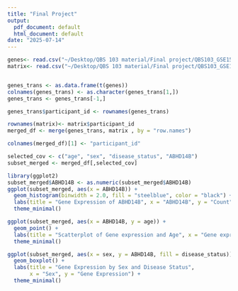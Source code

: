 ```yaml
---
title: "Final Project"
output:
  pdf_document: default
  html_document: default
date: "2025-07-14"
---
```


```r
genes<- read.csv("~/Desktop/QBS 103 material/Final project/QBS103_GSE157103_genes.csv")
matrix<- read.csv("~/Desktop/QBS 103 material/Final project/QBS103_GSE157103_series_matrix-1.csv")


```
```r


```

```r

genes_trans <- as.data.frame(t(genes))
colnames(genes_trans) <- as.character(genes_trans[1,])
genes_trans <- genes_trans[-1,]

```
```r
genes_trans$participant_id <- rownames(genes_trans)


```
```r
rownames(matrix)<- matrix$participant_id
merged_df <- merge(genes_trans, matrix , by = "row.names")

```
```r
colnames(merged_df)[1] <- "participant_id"

```
```r
selected_cov <- c("age", "sex", "disease_status", "ABHD14B")
subset_merged <- merged_df[,selected_cov]

```
```r
library(ggplot2)
subset_merged$ABHD14B <- as.numeric(subset_merged$ABHD14B)
ggplot(subset_merged, aes(x = ABHD14B)) +
  geom_histogram(binwidth = 2.0, fill = "steelblue", color = "black") +
  labs(title = "Gene Expression of ABHD14B", x = "ABHD14B", y = "Count") +
  theme_minimal()
```


```r
ggplot(subset_merged, aes(x = ABHD14B, y = age)) +
  geom_point() +
  labs(title = "Scatterplot of Gene expression and Age", x = "Gene expression Value of ABHD14B", y = "Age") +
  theme_minimal()
```


```r
ggplot(subset_merged, aes(x = sex, y = ABHD14B, fill = disease_status)) +
  geom_boxplot() +
  labs(title = "Gene Expression by Sex and Disease Status",
       x = "Sex", y = "Gene Expression") +
  theme_minimal()
```

